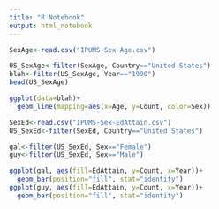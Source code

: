 ```yaml
---
title: "R Notebook"
output: html_notebook
---
```


```r
SexAge<-read.csv("IPUMS-Sex-Age.csv")

US_SexAge<-filter(SexAge, Country=="United States")
blah<-filter(US_SexAge, Year=="1990")
head(US_SexAge)

ggplot(data=blah)+
  geom_line(mapping=aes(x=Age, y=Count, color=Sex))
```

```r
SexEd<-read.csv("IPUMS-Sex-EdAttain.csv")
US_SexEd<-filter(SexEd, Country=="United States")

gal<-filter(US_SexEd, Sex=="Female")
guy<-filter(US_SexEd, Sex=="Male")

ggplot(gal, aes(fill=EdAttain, y=Count, x=Year))+
  geom_bar(position="fill", stat="identity")
ggplot(guy, aes(fill=EdAttain, y=Count, x=Year))+
  geom_bar(position="fill", stat="identity")
```

